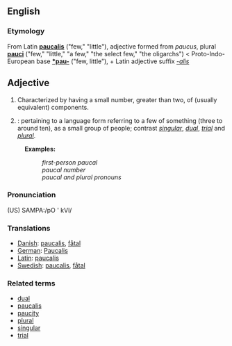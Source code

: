 ==English==
=== Etymology ===
From Latin '''[[paucalis]]''' ("few," "little"), adjective formed from ''paucus'', plural '''[[pauci]]''' ("few," "little," "a few," "the select few," "the oligarchs") < Proto-Indo-European base '''[[*pau-]]''' ("few, little"), + Latin adjective suffix ''[[-alis]]''

== Adjective ==
# Characterized by having a small number, greater than two, of (usually equivalent) components.
#{{grammar}}: pertaining to a language form referring to a few of something (three to around ten), as a small group of people; contrast ''[[singular]]'', ''[[dual]]'', ''[[trial]]'' and ''[[plural]]''.

:'''Examples:'''
::''first-person paucal''
::''paucal number''
::''paucal and plural pronouns''

===Pronunciation===
(US) SAMPA:/pO ' kVl/

===Translations===
*[[Danish]]: [[paucalis]], [[fåtal]]
*[[German]]: [[Paucalis]]
*[[Latin]]: [[paucalis]]
*[[Swedish]]: [[paucalis]], [[fåtal]]

=== Related terms ===
*[[dual]]
*[[paucalis]]
*[[paucity]]
*[[plural]]
*[[singular]]
*[[trial]]